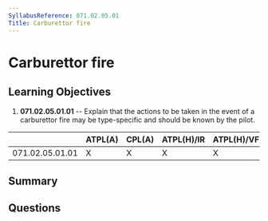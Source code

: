 ```yaml
---
SyllabusReference: 071.02.05.01
Title: Carburettor fire
---
```


# Carburettor fire

## Learning Objectives

1.  **071.02.05.01.01** -- Explain that the actions to be taken in the event of a
    carburettor fire may be type-specific and should be known by the pilot.

|                 | ATPL(A) | CPL(A) | ATPL(H)/IR | ATPL(H)/VFR | CPL(H) | IR | CBIR(A) |
| --------------- | ------- | ------ | ---------- | ----------- | ------ | -- | ------- |
| 071.02.05.01.01 | X       | X      | X          | X           | X      |    |         |

## Summary

## Questions

